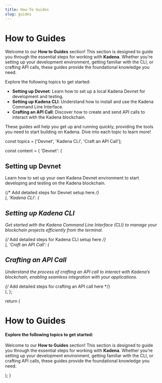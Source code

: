 ```yaml
---
title: How-To Guides
slug: guides
---
```


<head>
  <title>How-To Guides</title>
  <meta name="description" content="Lorem ipsum dolor sit amet, consectetur adipiscing elit, sed do eiusmod tempor incididunt ut labore et dolore magna aliqua." />
</head>


# How to Guides

Welcome to our **How to Guides** section! This section is designed to guide you through the essential steps for working with **Kadena**. Whether you’re setting up your development environment, getting familiar with the CLI, or crafting API calls, these guides provide the foundational knowledge you need.

<InteractiveSection />

Explore the following topics to get started:

- **Setting up Devnet**: Learn how to set up a local Kadena Devnet for development and testing.
- **Setting up Kadena CLI**: Understand how to install and use the Kadena Command Line Interface.
- **Crafting an API Call**: Discover how to create and send API calls to interact with the Kadena blockchain.

These guides will help you get up and running quickly, providing the tools you need to start building on Kadena. Dive into each topic to learn more!

  const topics = ['Devnet', 'Kadena CLI', 'Craft an API Call'];

  const content = {
    'Devnet': (
      <div>
        <h2>Setting up Devnet</h2>
        <p>Learn how to set up your own Kadena Devnet environment to start developing and testing on the Kadena blockchain.</p>
        {/* Add detailed steps for Devnet setup here */}
      </div>
    ),
    'Kadena CLI': (
      <div>
        <h2>Setting up Kadena CLI</h2>
        <p>Get started with the Kadena Command Line Interface (CLI) to manage your blockchain projects efficiently from the terminal.</p>
        {/* Add detailed steps for Kadena CLI setup here */}
      </div>
    ),
    'Craft an API Call': (
      <div>
        <h2>Crafting an API Call</h2>
        <p>Understand the process of crafting an API call to interact with Kadena’s blockchain, enabling seamless integration with your applications.</p>
        {/* Add detailed steps for crafting an API call here */}
      </div>
    ),
  };

  return (
    <div>
      <h1>How to Guides</h1>
      <h4>Explore the following topics to get started:</h4>
      <p>Welcome to our <strong>How to Guides</strong> section! This section is designed to guide you through the essential steps for working with <strong>Kadena</strong>. Whether you’re setting up your development environment, getting familiar with the CLI, or crafting API calls, these guides provide the foundational knowledge you need.</p>
      <InteractiveSection topics={topics} content={content} />
    </div>
  );
}